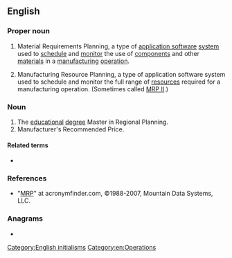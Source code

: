 ==English==

===Proper noun===
{{en-proper noun}}

# {{lb|en|computing|operations}} Material Requirements Planning, a type of [[application software]] [[system]] used to [[schedule]] and [[monitor]] the use of [[component]]s and other [[material]]s in a [[manufacturing]] [[operation]].
# {{lb|en|computing|operations}} Manufacturing Resource Planning, a type of application software system used to schedule and monitor the full range of [[resources]] required for a manufacturing operation. (Sometimes called [[MRP II]].)

===Noun===
{{en-noun}}

# The [[educational]] [[degree]] Master in Regional Planning.
# Manufacturer's Recommended Price.

====Related terms====
* {{sense|Manufacturing Resource Planning}} {{l|en|ERP}}

===References===
* "[http://www.acronymfinder.com/af-query.asp?Acronym=MRP&p=dict MRP]" at acronymfinder.com, ©1988-2007, Mountain Data Systems, LLC.

[[Category:English initialisms]]
===Anagrams===
* {{anagrams|en|a=mpr|MPR|PMR|PRM|RMP|RPM|rpm}}

[[Category:en:Operations]]